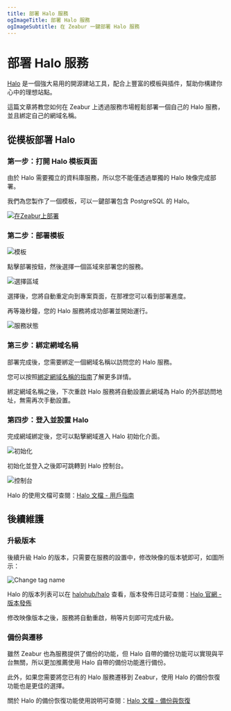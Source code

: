 ```yaml
---
title: 部署 Halo 服務
ogImageTitle: 部署 Halo 服務
ogImageSubtitle: 在 Zeabur 一鍵部署 Halo 服務
---
```



# 部署 Halo 服務

[Halo](https://www.halo.run/) 是一個強大易用的開源建站工具，配合上豐富的模板與插件，幫助你構建你心中的理想站點。

這篇文章將教您如何在 Zeabur 上透過服務市場輕鬆部署一個自己的 Halo 服務，並且綁定自己的網域名稱。

## 從模板部署 Halo

### 第一步：打開 Halo 模板頁面

由於 Halo 需要獨立的資料庫服務，所以您不能僅透過單獨的 Halo 映像完成部署。

我們為您製作了一個模板，可以一鍵部署包含 PostgreSQL 的 Halo。

[![在Zeabur上部署](https://zeabur.com/button.svg)](https://zeabur.com/templates/Q6H2MA)

### 第二步：部署模板

![模板](/marketplace/halo/template-overview.zh-TW.png)

點擊部署按鈕，然後選擇一個區域來部署您的服務。

![選擇區域](/marketplace/halo/create-by-template.zh-TW.png)

選擇後，您將自動重定向到專案頁面，在那裡您可以看到部署進度。

再等幾秒鐘，您的 Halo 服務將成功部署並開始運行。

![服務狀態](/marketplace/halo/service-overview.zh-TW.png)

### 第三步：綁定網域名稱

部署完成後，您需要綁定一個網域名稱以訪問您的 Halo 服務。

您可以按照[綁定網域名稱的指南](/deploy/domain-binding)了解更多詳情。

<Callout>
綁定網域名稱之後，下次重啟 Halo 服務將自動設置此網域為 Halo 的外部訪問地址，無需再次手動設置。
</Callout>

### 第四步：登入並設置 Halo

完成網域綁定後，您可以點擊網域進入 Halo 初始化介面。

![初始化](/marketplace/halo/setup.zh-TW.png)

初始化並登入之後即可跳轉到 Halo 控制台。

![控制台](/marketplace/halo/console.zh-TW.png)

Halo 的使用文檔可查閱：[Halo 文檔 - 用戶指南](https://docs.halo.run/category/%E7%94%A8%E6%88%B7%E6%8C%87%E5%8D%97)

## 後續維護

### 升級版本

後續升級 Halo 的版本，只需要在服務的設置中，修改映像的版本號即可，如圖所示：

![Change tag name](/marketplace/halo/change-tag-name.zh-TW.png)

Halo 的版本列表可以在 [halohub/halo](https://hub.docker.com/r/halohub/halo/tags) 查看，版本發佈日誌可查閱：[Halo 官網 - 版本發佈](https://www.halo.run/categories/release-notes)

<Callout>
修改映像版本之後，服務將自動重啟，稍等片刻即可完成升級。
</Callout>

### 備份與遷移

雖然 Zeabur 也為服務提供了備份的功能，但 Halo 自帶的備份功能可以實現與平台無關，所以更加推薦使用 Halo 自帶的備份功能進行備份。

此外，如果您需要將您已有的 Halo 服務遷移到 Zeabur，使用 Halo 的備份恢復功能也是更佳的選擇。

關於 Halo 的備份恢復功能使用說明可查閱：[Halo 文檔 - 備份與恢復](https://docs.halo.run/user-guide/backup)
